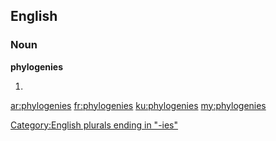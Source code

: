 ==English==

===Noun===
'''phylogenies'''

# {{plural of|phylogeny}}

[[Category:English plurals ending in "-ies"]]

[[ar:phylogenies]]
[[fr:phylogenies]]
[[ku:phylogenies]]
[[my:phylogenies]]